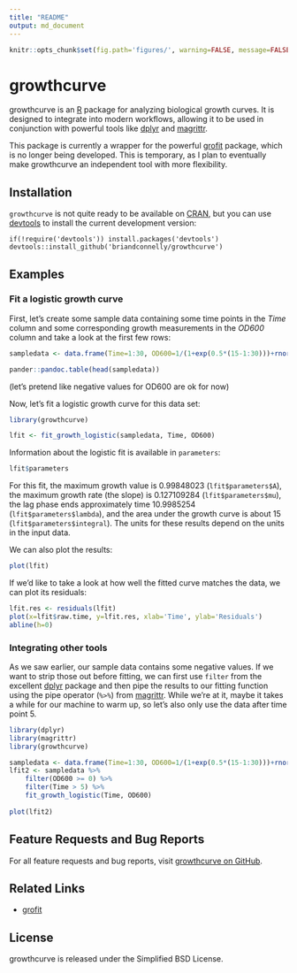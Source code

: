 ```yaml
---
title: "README"
output: md_document
---
```


```r
knitr::opts_chunk$set(fig.path='figures/', warning=FALSE, message=FALSE, error=FALSE)
``` 

# growthcurve

growthcurve is an [R](http://r-project.org) package for analyzing biological growth curves.
It is designed to integrate into modern workflows, allowing it to be used in conjunction with powerful tools like [dplyr](http://cran.r-project.org/web/packages/dplyr/index.html) and [magrittr](http://cran.r-project.org/web/packages/magrittr/index.html).

This package is currently a wrapper for the powerful [grofit](http://cran.r-project.org/web/packages/grofit/index.html) package, which is no longer being developed.
This is temporary, as I plan to eventually make growthcurve an independent tool with more flexibility.


## Installation

`growthcurve` is not quite ready to be available on [CRAN](http://cran.r-project.org), but you can use [devtools](http://cran.r-project.org/web/packages/devtools/index.html) to install the current development version:

    if(!require('devtools')) install.packages('devtools')
    devtools::install_github('briandconnelly/growthcurve')


## Examples

### Fit a logistic growth curve

First, let's create some sample data containing some time points in the *Time* column and some corresponding growth measurements in the *OD600* column and take a look at the first few rows:

```r
sampledata <- data.frame(Time=1:30, OD600=1/(1+exp(0.5*(15-1:30)))+rnorm(30)/20)
```

```r
pander::pandoc.table(head(sampledata))
```

(let's pretend like negative values for OD600 are ok for now)


Now, let's fit a logistic growth curve for this data set:

```r
library(growthcurve)

lfit <- fit_growth_logistic(sampledata, Time, OD600)
```

Information about the logistic fit is available in `parameters`:

```r
lfit$parameters
```

For this fit, the maximum growth value is 0.99848023 (`lfit$parameters$A`), the maximum growth rate (the slope) is 0.127109284 (`lfit$parameters$mu`), the lag phase ends approximately time 10.9985254 (`lfit$parameters$lambda`), and the area under the growth curve is about 15 (`lfit$parameters$integral`). The units for these results depend on the units in the input data.

We can also plot the results:

```r
plot(lfit)
```

If we'd like to take a look at how well the fitted curve matches the data, we can plot its residuals:

```r
lfit.res <- residuals(lfit)
plot(x=lfit$raw.time, y=lfit.res, xlab='Time', ylab='Residuals')
abline(h=0)
```


### Integrating other tools

As we saw earlier, our sample data contains some negative values. If we want to strip those out before fitting, we can first use `filter` from the excellent [dplyr](http://cran.r-project.org/web/packages/dplyr/index.html) package and then pipe the results to our fitting function using the pipe operator (`%>%`) from [magrittr](http://cran.r-project.org/web/packages/magrittr/index.html). While we're at it, maybe it takes a while for our machine to warm up, so let's also only use the data after time point 5.

```r
library(dplyr)
library(magrittr)
library(growthcurve)

sampledata <- data.frame(Time=1:30, OD600=1/(1+exp(0.5*(15-1:30)))+rnorm(30)/20)
lfit2 <- sampledata %>%
    filter(OD600 >= 0) %>%
    filter(Time > 5) %>%
    fit_growth_logistic(Time, OD600)
    
plot(lfit2)

```



## Feature Requests and Bug Reports

For all feature requests and bug reports, visit [growthcurve on GitHub](https://github.com/briandconnelly/growthcurve/issues).  


## Related Links
* [grofit](http://cran.r-project.org/web/packages/grofit/index.html)


## License

growthcurve is released under the Simplified BSD License.
